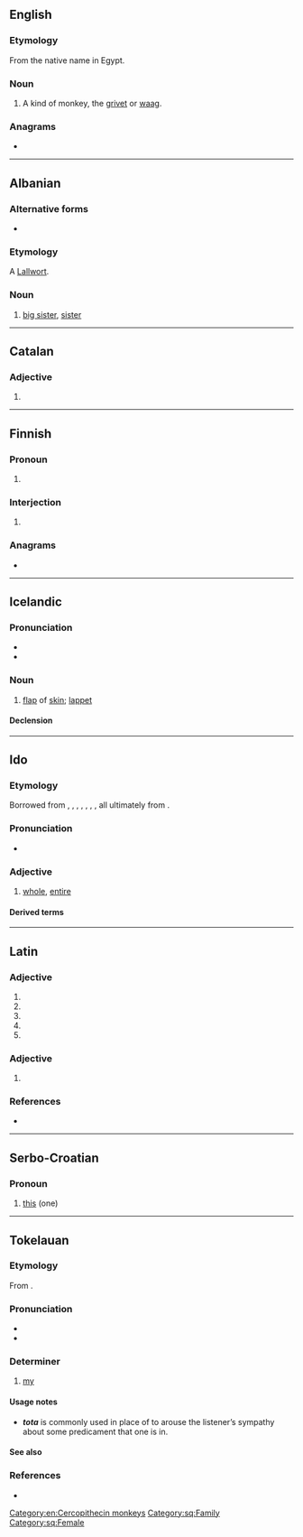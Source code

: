 {{also|Tóta}}
==English==

===Etymology===
From the native name in Egypt.

===Noun===
{{en-noun}}

# A kind of monkey, the [[grivet]] or [[waag]].

{{Webster 1913}}

===Anagrams===
* {{anagrams|en|a=aott|Atto|atto-|to a T|toat}}

[[Category:en:Cercopithecin monkeys]]

----

==Albanian==

===Alternative forms===
* {{alter|sq|totë}}

===Etymology===
A [[Lallwort]].

===Noun===
{{head|sq|noun}}

# [[big sister]], [[sister]]

[[Category:sq:Family]]
[[Category:sq:Female]]

----

==Catalan==

===Adjective===
{{head|ca|adjective form|g=f-s}}

# {{inflection of|ca|tot||f|s}}

----

==Finnish==

===Pronoun===
{{head|fi|pronoun form}}

# {{lb|fi|colloquial}} {{fi-form of|toi|case=partitive|pl=singular}}

===Interjection===
{{fi-int|tota}}

# {{lb|fi|colloquial}} {{n-g|space [[filler]] or [[pause]] during conversation}}
#: {{syn|fi|tuota|öö}}

===Anagrams===
* {{anagrams|fi|a=aott|atto-|otat|taot}}

----

==Icelandic==

===Pronunciation===
* {{IPA|is|/ˈtʰɔːta/}}
* {{rhymes|is|ɔːta}}

===Noun===
{{is-noun|f|totu|totur}}

# [[flap]] of [[skin]]; [[lappet]]
#: {{syn|is|sepi}}

====Declension====
{{is-decl-noun-f-w1|t|o|t|n=?}}

----

==Ido==

===Etymology===
Borrowed from {{bor|io|en|total}}, {{bor|io|fr|total}}, {{bor|io|de|total}}, {{bor|io|es|total}}, {{bor|io|pt|total}}, {{bor|io|it|totale}}, {{bor|io|ru|тотальный}}, all ultimately from {{der|io|la|totalis}}.

===Pronunciation===
* {{IPA|io|/ˈto.ta/}}

===Adjective===
{{io-adj}}

# [[whole]], [[entire]]

====Derived terms====
{{der2
|io|{{l|io|tote|pos=adv|t=entirely, perfectly, thoroughly}}
|{{l|io|totala|pos=a|t=total}}
|{{l|io|totale|pos=adv|t=totally}}
|{{l|io|entote|pos=adv|t=ensemble, altogether, on the whole, in all, in a body, bodily, overall}}
}}

----

==Latin==

===Adjective===
{{la-adj-form|tōta}}

# {{inflection of|la|tōtus||nom|f|s}}
# {{inflection of|la|tōtus||nom|n|p}}
# {{inflection of|la|tōtus||acc|n|p}}
# {{inflection of|la|tōtus||voc|f|s}}
# {{inflection of|la|tōtus||voc|n|p}}

===Adjective===
{{la-adj-form|tōtā}}

# {{inflection of|la|tōtus||abl|f|s}}

===References===
* {{R:du Cange}}

----

==Serbo-Croatian==
{{rfc|sh|Non-lemma form}}

===Pronoun===
{{sh-pronoun}}

# {{lb|sh|Kajkavian}} [[this]] (one)
#: {{syn|sh|ta}}

----

==Tokelauan==

===Etymology===
From {{inh|tkl|poz-pol-pro|*te-o-ta}}.

===Pronunciation===
* {{IPA|tkl|/ˈto.ta/}}
* {{hyph|tkl|to|ta}}

===Determiner===
{{head|tkl|determiner|cat2=possessive determiners}}

# {{lb|tkl|inalienable|definite}} [[my]]

====Usage notes====
* '''''tota''''' is commonly used in place of {{m|tkl|toku}} to arouse the listener’s sympathy about some predicament that one is in.

====See also====
{{tkl-possessive determiners}}

===References===
* {{R:tkl:TD|page=398}}